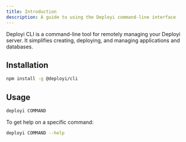 ```yaml
---
title: Introduction
description: A guide to using the Deployi command-line interface
---
```


Deployi CLI is a command-line tool for remotely managing your Deployi server. It simplifies creating, deploying, and managing applications and databases.

## Installation

```bash
npm install -g @deployi/cli
```

## Usage

```bash
deployi COMMAND
```
To get help on a specific command:

```bash
deployi COMMAND --help
```
